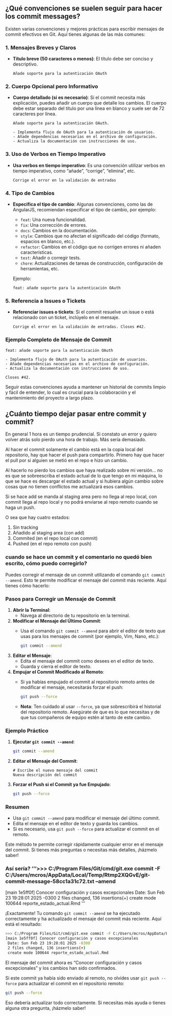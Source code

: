 ## ¿Qué convenciones se suelen seguir para hacer los commit messages?

Existen varias convenciones y mejores prácticas para escribir mensajes de commit efectivos en Git. Aquí tienes algunas de las más comunes:

### 1. Mensajes Breves y Claros

-   **Título breve (50 caracteres o menos)**: El título debe ser conciso y descriptivo.

    ```         
    Añade soporte para la autenticación OAuth
    ```

### 2. Cuerpo Opcional pero Informativo

-   **Cuerpo detallado (si es necesario)**: Si el commit necesita más explicación, puedes añadir un cuerpo que detalle los cambios. El cuerpo debe estar separado del título por una línea en blanco y suele ser de 72 caracteres por línea.

    ```         
    Añade soporte para la autenticación OAuth.

    - Implementa flujo de OAuth para la autenticación de usuarios.
    - Añade dependencias necesarias en el archivo de configuración.
    - Actualiza la documentación con instrucciones de uso.
    ```

### 3. Uso de Verbos en Tiempo Imperativo

-   **Usa verbos en tiempo imperativo**: Es una convención utilizar verbos en tiempo imperativo, como "añade", "corrige", "elimina", etc.

    ```         
    Corrige el error en la validación de entradas
    ```

### 4. Tipo de Cambios

-   **Especifica el tipo de cambio**: Algunas convenciones, como las de AngularJS, recomiendan especificar el tipo de cambio, por ejemplo:

    -   `feat`: Una nueva funcionalidad.
    -   `fix`: Una corrección de errores.
    -   `docs`: Cambios en la documentación.
    -   `style`: Cambios que no afectan el significado del código (formato, espacios en blanco, etc.).
    -   `refactor`: Cambios en el código que no corrigen errores ni añaden características.
    -   `test`: Añadir o corregir tests.
    -   `chore`: Actualizaciones de tareas de construcción, configuración de herramientas, etc.

    Ejemplo:

    ```         
    feat: añade soporte para la autenticación OAuth
    ```

### 5. Referencia a Issues o Tickets

-   **Referenciar issues o tickets**: Si el commit resuelve un issue o está relacionado con un ticket, inclúyelo en el mensaje.

    ```         
    Corrige el error en la validación de entradas. Closes #42.
    ```

### Ejemplo Completo de Mensaje de Commit

```         
feat: añade soporte para la autenticación OAuth

- Implementa flujo de OAuth para la autenticación de usuarios.
- Añade dependencias necesarias en el archivo de configuración.
- Actualiza la documentación con instrucciones de uso.

Closes #42.
```

Seguir estas convenciones ayuda a mantener un historial de commits limpio y fácil de entender, lo cual es crucial para la colaboración y el mantenimiento del proyecto a largo plazo.

## ¿Cuánto tiempo dejar pasar entre commit y commit?

En general 1 hora es un tiempo prudencial. Si constato un error y quiero volver atrás solo pierdo una hora de trabajo. Más sería demasiado.

Al hacer el commit solamente el cambio está en la copia local del repositorio, hay que hacer el push para compartirlo. Primero hay que hacer el pull por si alguien se metió en el repo e hizo un cambio.

Al hacerlo no pierdo los cambios que haya realizado sobre mi versión... no es que se sobreescriba el estado actual de lo que tengo en mi máquina, lo que se hace es descargar el estado actual y si hubiera algún cambio sobre cosas que no tienen conflictos me actualizará esos cambios.

Si se hace add se manda al staging area pero no llega al repo local, con commit llega al repo local y no podrá enviarse al repo remoto cuando se haga un push.

O sea que hay cuatro estados:

1.  Sin tracking
2.  Añadido al staging area (con add)
3.  Commited (en el repo local con commit)
4.  Pushed (en el repo remoto con push)

### cuando se hace un commit y el comentario no quedó bien escrito, cómo puedo corregirlo?

Puedes corregir el mensaje de un commit utilizando el comando `git commit --amend`. Esto te permite modificar el mensaje del commit más reciente. Aquí tienes cómo hacerlo:

### Pasos para Corregir un Mensaje de Commit

1.  **Abrir la Terminal**:
    -   Navega al directorio de tu repositorio en la terminal.
2.  **Modificar el Mensaje del Último Commit**:
    -   Usa el comando `git commit --amend` para abrir el editor de texto que usas para los mensajes de commit (por ejemplo, Vim, Nano, etc.):

        ``` bash
        git commit --amend
        ```
3.  **Editar el Mensaje**:
    -   Edita el mensaje del commit como desees en el editor de texto.
    -   Guarda y cierra el editor de texto.
4.  **Empujar el Commit Modificado al Remoto**:
    -   Si ya habías empujado el commit al repositorio remoto antes de modificar el mensaje, necesitarás forzar el push:

        ``` bash
        git push --force
        ```

    -   **Nota**: Ten cuidado al usar `--force`, ya que sobrescribirá el historial del repositorio remoto. Asegúrate de que es lo que necesitas y de que tus compañeros de equipo estén al tanto de este cambio.

### Ejemplo Práctico

1.  **Ejecutar `git commit --amend`**:

    ``` bash
    git commit --amend
    ```

2.  **Editar el Mensaje del Commit**:

    ``` plaintext
    # Escribe el nuevo mensaje del commit
    Nueva descripción del commit
    ```

3.  **Forzar el Push si el Commit ya fue Empujado**:

    ``` bash
    git push --force
    ```

### Resumen

-   Usa `git commit --amend` para modificar el mensaje del último commit.
-   Edita el mensaje en el editor de texto y guarda los cambios.
-   Si es necesario, usa `git push --force` para actualizar el commit en el remoto.

Este método te permite corregir rápidamente cualquier error en el mensaje del commit. Si tienes más preguntas o necesitas más detalles, ¡házmelo saber!

### Así sería? '''\>\>\> C:/Program Files/Git/cmd/git.exe commit -F C:/Users/mcros/AppData/Local/Temp/Rtmp2XQGvE/git-commit-message-58cc1a31c72.txt --amend
[main 1e5ff0f] Conocer configuración y casos excepcionales
 Date: Sun Feb 23 19:28:01 2025 -0300
 2 files changed, 136 insertions(+)
 create mode 100644 reporte_estado_actual.Rmd '''

¡Exactamente! Tu comando `git commit --amend` se ha ejecutado correctamente y ha actualizado el mensaje del commit más reciente. Aquí está el resultado:

``` bash
>>> C:/Program Files/Git/cmd/git.exe commit -F C:/Users/mcros/AppData/Local/Temp/Rtmp2XQGvE/git-commit-message-58cc1a31c72.txt --amend
[main 1e5ff0f] Conocer configuración y casos excepcionales
 Date: Sun Feb 23 19:28:01 2025 -0300
 2 files changed, 136 insertions(+)
 create mode 100644 reporte_estado_actual.Rmd
```

El mensaje del commit ahora es "Conocer configuración y casos excepcionales" y los cambios han sido confirmados.

Si este commit ya había sido enviado al remoto, no olvides usar `git push --force` para actualizar el commit en el repositorio remoto:

``` bash
git push --force
```

Eso debería actualizar todo correctamente. Si necesitas más ayuda o tienes alguna otra pregunta, ¡házmelo saber!

